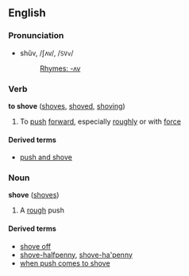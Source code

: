 ==English==
===Pronunciation===
*shŭv, /ʃʌv/, /<tt>SVv</tt>/
*:[[Rhymes:English:-ʌv|Rhymes: -ʌv]]

===Verb===
'''to shove''' ([[shoves]], [[shoved]], [[shoving]])

# To [[push]] [[forward]], especially [[roughly]] or with [[force]]

====Derived terms====
*[[push and shove]]

===Noun===
'''shove''' ([[shoves]])

# A [[rough]] push

====Derived terms====
*[[shove off]]
*[[shove-halfpenny]], [[shove-ha'penny]]
*[[when push comes to shove]]